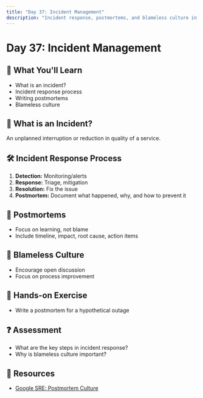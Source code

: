 ```yaml
---
title: "Day 37: Incident Management"
description: "Incident response, postmortems, and blameless culture in DevOps."
---
```


# Day 37: Incident Management

## 🎯 What You'll Learn

- What is an incident?
- Incident response process
- Writing postmortems
- Blameless culture

## 🚨 What is an Incident?

An unplanned interruption or reduction in quality of a service.

## 🛠️ Incident Response Process

1. **Detection:** Monitoring/alerts
2. **Response:** Triage, mitigation
3. **Resolution:** Fix the issue
4. **Postmortem:** Document what happened, why, and how to prevent it

## 📝 Postmortems

- Focus on learning, not blame
- Include timeline, impact, root cause, action items

## 🤝 Blameless Culture

- Encourage open discussion
- Focus on process improvement

## 📝 Hands-on Exercise

- Write a postmortem for a hypothetical outage

## ❓ Assessment

- What are the key steps in incident response?
- Why is blameless culture important?

## 🔗 Resources

- [Google SRE: Postmortem Culture](https://sre.google/sre-book/postmortem-culture/)
